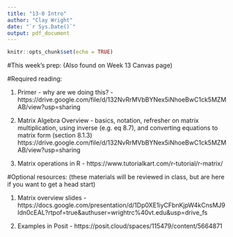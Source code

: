 ```yaml
---
title: "13-0 Intro"
author: "Clay Wright"
date: "`r Sys.Date()`"
output: pdf_document
---
```


```r
knitr::opts_chunk$set(echo = TRUE)
```

#This week's prep:
(Also found on Week 13 Canvas page)

#Required reading:

1. Primer - why are we doing this? -https://drive.google.com/file/d/132NvRrMVbBYNex5iNhoeBwC1ck5MZMAB/view?usp=sharing 

2. Matrix Algebra Overview - basics, notation, refresher on matrix multiplication, using inverse (e.g. eq 8.7), and converting equations to matrix form (section 8.1.3)
https://drive.google.com/file/d/132NvRrMVbBYNex5iNhoeBwC1ck5MZMAB/view?usp=sharing

3. Matrix operations in R - 
https://www.tutorialkart.com/r-tutorial/r-matrix/ 

#Optional resources: 
(these materials will be reviewed in class, but are here if you want to get a head start)

1. Matrix overview slides - https://docs.google.com/presentation/d/1Dp0XE1iyCFbnKjpW4kCnsMJ9ldn0cEAL?rtpof=true&authuser=wrightrc%40vt.edu&usp=drive_fs 

2. Examples in Posit - https://posit.cloud/spaces/115479/content/5664871 
